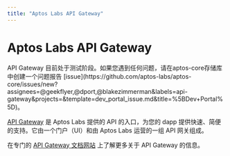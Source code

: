 ```yaml
---
title: "Aptos Labs API Gateway"
---
```



# Aptos Labs API Gateway

<Callout type="info">
  API Gateway 目前处于测试阶段。如果您遇到任何问题，请在aptos-core存储库中创建一个问题报告 [issue](https://github.com/aptos-labs/aptos-core/issues/new?assignees=@geekflyer,@dport,@blakezimmerman&labels=api-gateway&projects=&template=dev_portal_issue.md&title=%5BDev+Portal%5D)。
</Callout>

[API Gateway](https://developers.aptoslabs.com) 是 Aptos Labs 提供的 API 的入口，为您的 dapp 提供快速、简便的支持。它由一个门户（UI）和由 Aptos Labs 运营的一组 API 网关组成。

在专门的 [API Gateway 文档网站](https://developers.aptoslabs.com/docs) 上了解更多关于 API Gateway 的信息。
